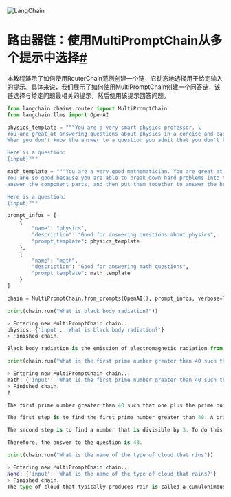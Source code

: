 

<Head>
  <script>
    {
      `(function() {
         var _hmt = _hmt || [];
(function() {
  var hm = document.createElement("script");
  hm.src = "https://hm.baidu.com/hm.js?e60fb290e204e04c5cb6f79b0ac1e697";
  var s = document.getElementsByTagName("script")[0]; 
  s.parentNode.insertBefore(hm, s);
})();
       })();`
    }
  </script>
</Head>

![LangChain](https://pica.zhimg.com/50/v2-56e8bbb52aa271012541c1fe1ceb11a2_r.gif)





路由器链：使用MultiPromptChain从多个提示中选择[#](#router-chains-selecting-from-multiple-prompts-with-multipromptchain "Permalink to this headline")
=====================================================================================================================================

本教程演示了如何使用RouterChain范例创建一个链，它动态地选择用于给定输入的提示。具体来说，我们展示了如何使用MultiPromptChain创建一个问答链，该链选择与给定问题最相关的提示，然后使用该提示回答问题。

```python
from langchain.chains.router import MultiPromptChain
from langchain.llms import OpenAI

```

```python
physics_template = """You are a very smart physics professor. \
You are great at answering questions about physics in a concise and easy to understand manner. \
When you don't know the answer to a question you admit that you don't know.

Here is a question:
{input}"""

math_template = """You are a very good mathematician. You are great at answering math questions. \
You are so good because you are able to break down hard problems into their component parts, \
answer the component parts, and then put them together to answer the broader question.

Here is a question:
{input}"""

```

```python
prompt_infos = [
    {
        "name": "physics", 
        "description": "Good for answering questions about physics", 
        "prompt_template": physics_template
    },
    {
        "name": "math", 
        "description": "Good for answering math questions", 
        "prompt_template": math_template
    }
]

```

```python
chain = MultiPromptChain.from_prompts(OpenAI(), prompt_infos, verbose=True)

```

```python
print(chain.run("What is black body radiation?"))

```

```python
> Entering new MultiPromptChain chain...
physics: {'input': 'What is black body radiation?'}
> Finished chain.

Black body radiation is the emission of electromagnetic radiation from a body due to its temperature. It is a type of thermal radiation that is emitted from the surface of all objects that are at a temperature above absolute zero. It is a spectrum of radiation that is influenced by the temperature of the body and is independent of the composition of the emitting material.

```

```python
print(chain.run("What is the first prime number greater than 40 such that one plus the prime number is divisible by 3"))

```

```python
> Entering new MultiPromptChain chain...
math: {'input': 'What is the first prime number greater than 40 such that one plus the prime number is divisible by 3'}
> Finished chain.
?

The first prime number greater than 40 such that one plus the prime number is divisible by 3 is 43. To solve this problem, we can break down the question into two parts: finding the first prime number greater than 40, and then finding a number that is divisible by 3. 

The first step is to find the first prime number greater than 40. A prime number is a number that is only divisible by 1 and itself. The next prime number after 40 is 41.

The second step is to find a number that is divisible by 3. To do this, we can add 1 to 41, which gives us 42. Now, we can check if 42 is divisible by 3. 42 divided by 3 is 14, so 42 is divisible by 3.

Therefore, the answer to the question is 43.

```

```python
print(chain.run("What is the name of the type of cloud that rins"))

```

```python
> Entering new MultiPromptChain chain...
None: {'input': 'What is the name of the type of cloud that rains?'}
> Finished chain.
The type of cloud that typically produces rain is called a cumulonimbus cloud. This type of cloud is characterized by its large vertical extent and can produce thunderstorms and heavy precipitation. Is there anything else you'd like to know?

```

